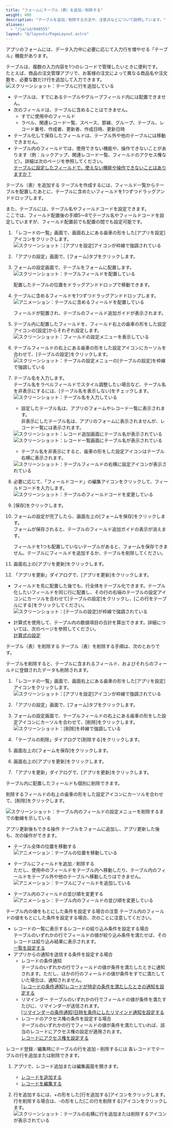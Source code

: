 ```yaml
---
title: "フォームにテーブル（表）を追加／削除する"
weight: 400
description: "テーブルを追加／削除する方法や、注意点などについて説明しています。"
aliases:
  - "/ja/id/040555"
layout: "@/layouts/PageLayout.astro"
---
```




アプリのフォームには、データ入力中に必要に応じて入力行を増やせる「テーブル」機能があります。

テーブルは、複数の入力内容を1つのレコードで管理したいときに便利です。  
たとえば、商品の注文管理アプリで、お客様の注文によって異なる商品名や注文数を、必要な数だけ行を追加して入力できます。  
<Img src="/k/kintone/img-ja/table_img01.png" alt="スクリーンショット：テーブルに行を追加している" />

<Warning>

* テーブルは、すでにあるテーブルやグループフィールド内には配置できません。
* 次のフィールドは、テーブルに含めることはできません。
  * すでに使用中のフィールド
  * ラベル、関連レコード一覧、スペース、罫線、グループ、テーブル、レコード番号、作成者、更新者、作成日時、更新日時
* テーブル化して保存したフィールドは、テーブル外や他のテーブルには移動できません。
* テーブル内のフィールドでは、使用できない機能や、操作できないことがあります（例：ルックアップ、関連レコード一覧、フィールドのアクセス権など）。詳細は次のページを参照してください。  
  [テーブルに設定したフィールドで、使えない機能や操作できないことはありますか？](/k/ja/id/040227.html)


</Warning>

<Heading id="form_table_10">テーブル（表）を追加する</Heading>
テーブルを作成するには、フィールド一覧からテーブルを配置したあとに、テーブルに含めたいフィールドを1つずつドラッグアンドドロップします。

また、テーブルには、テーブル名やフィールドコードを設定できます。  
ここでは、フィールド配置後の手順5～8でテーブル名やフィールドコードを設定していますが、フィールド配置前でも配置の間でも設定可能です。

1. 「レコードの一覧」画面で、画面右上にある歯車の形をした[アプリを設定]アイコンをクリックします。  
   <Img src="/k/kintone/img/settings_new_icon.png" alt="スクリーンショット：[アプリを設定]アイコンが枠線で強調されている" />

1. 「アプリの設定」画面で、[フォーム]タブをクリックします。

1. フォームの設定画面で、テーブルをフォームに配置します。  
   <Img src="/k/kintone/img-ja/table_img02.png" alt="スクリーンショット：テーブルフィールドを配置している" />

   <Note>


   配置したテーブルの位置をドラッグアンドドロップで移動できます。

   
   </Note>

1. テーブルに含めるフィールドを1つずつドラッグアンドドロップします。  
   <Img src="/k/kintone/img-ja/table_img03.gif" alt="アニメーション：テーブルに含めるフィールドを配置している" />

   フィールドが配置され、テーブルのフィールド追加ガイドが表示されます。

1. テーブル内に配置したフィールドを、フィールド右上の歯車の形をした設定アイコンの[設定]からそれぞれ設定します。  
   <Img src="/k/kintone/img-ja/table_img12.png" alt="スクリーンショット：フィールドの設定メニューを表示している" />

1. テーブルフィールドの右上にある歯車の形をした設定アイコンにカーソルを合わせて、[テーブルの設定]をクリックします。  
   <Img src="/k/kintone/img-ja/table_img04.png" alt="スクリーンショット：テーブルの設定メニューの[テーブルの設定]を枠線で強調している" />

1. テーブル名を入力します。  
   テーブル名をラベルフィールドでスタイル調整したい場合など、テーブル名を非表示にするには、[テーブル名を表示しない]をチェックします。  
   <Img src="/k/kintone/img-ja/table_img05.png" alt="スクリーンショット：テーブル名を入力している" />

   <Note>


   * 設定したテーブル名は、アプリのフォームやレコード一覧に表示されます。  
     非表示にしたテーブル名は、アプリのフォームに表示されませんが、レコード一覧には表示されます。  
    <Img src="/k/kintone/img-ja/table_img0601.png" alt="スクリーンショット：レコード追加画面にテーブル名が表示されている" />
    <Img src="/k/kintone/img-ja/table_img0602.png" alt="スクリーンショット：レコード一覧画面にテーブル名が表示されている" />


   * テーブル名を非表示にすると、歯車の形をした設定アイコンはテーブル右横に表示されます。
    <Img src="/k/kintone/img-ja/table_img0603.png" alt="スクリーンショット：テーブルフィールドの右横に設定アイコンが表示されている" />

   
   </Note>

1. 必要に応じて、「フィールドコード」の編集アイコンをクリックして、フィールドコードを入力します。  
   <Img src="/k/kintone/img-ja/table_img07.png" alt="スクリーンショット：テーブルのフィールドコードを変更している" />

1. [保存]をクリックします。

1. フォームの設定が完了したら、画面左上の[フォームを保存]をクリックします。  
   フォームが保存されると、テーブルのフィールド追加ガイドの表示が消えます。

   <Note>


   フィールドを1つも配置していないテーブルがあると、フォームを保存できません。テーブルにフィールドを追加するか、テーブルを削除してください。

   
   </Note>

1. 画面右上の[アプリを更新]をクリックします。

1. 「アプリを更新」ダイアログで、[アプリを更新]をクリックします。

<Note>


* フィールドを先に配置した後でも、行全体をテーブル化できます。テーブル化したいフィールドを同じ行に配置し、その行の右端のテーブルの設定アイコンにカーソルを合わせて[テーブルの設定]をクリックし、[この行をテーブルにする]をクリックしてください。
  <Img src="/k/kintone/img-ja/table_img11.png" alt="スクリーンショット：[テーブルの設定]が枠線で強調されている" />


* 計算式を使用して、テーブル内の数値項目の合計を算出できます。詳細については、次のページを参照してください。  
  [計算式の設定](/k/ja/id/040495.html)


</Note>

<Heading id="form_table_20">テーブル（表）を削除する</Heading>
テーブル（表）を削除する手順は、次のとおりです。

<Warning>

テーブルを削除すると、テーブルに含まれるフィールド、およびそれらのフィールドに登録されたデータも削除されます。


</Warning>

1. 「レコードの一覧」画面で、画面右上にある歯車の形をした[アプリを設定]アイコンをクリックします。  
   <Img src="/k/kintone/img/settings_new_icon.png" alt="スクリーンショット：[アプリを設定]アイコンが枠線で強調されている" />

1. 「アプリの設定」画面で、[フォーム]タブをクリックします。

1. フォームの設定画面で、テーブルフィールドの右上にある歯車の形をした設定アイコンにカーソルを合わせて、[削除]をクリックします。  
   <Img src="/k/kintone/img-ja/table_img13.png" alt="スクリーンショット：[削除]を枠線で強調している" />

1. 「テーブルの削除」ダイアログで[削除する]をクリックします。

1. 画面左上の[フォームを保存]をクリックします。

1. 画面右上の[アプリを更新]をクリックします。

1. 「アプリを更新」ダイアログで、[アプリを更新]をクリックします。

<Note>


テーブル内に配置したフィールドも個別に削除できます。  

削除するフィールドの右上の歯車の形をした設定アイコンにカーソルを合わせて、[削除]をクリックします。  

<Img src="/k/kintone/img-ja/table_img14.png" alt="スクリーンショット：テーブル内のフィールドの設定メニューを削除するまでの動線を示している" />


</Note>

<Heading id="form_table_30">アプリ更新後もできる操作</Heading>
テーブルをフォームに追加し、アプリ更新した後も、次の操作ができます。

* テーブル全体の位置を移動する  
  <Img src="/k/kintone/img-ja/table_img08.gif" alt="アニメーション：テーブルの位置を移動している" />
* テーブルにフィールドを追加／削除する  
  ただし、使用中のフィールドをテーブル内へ移動したり、テーブル内のフィールドをテーブル外や他のテーブルへ移動したりはできません。  
  <Img src="/k/kintone/img-ja/table_img09.gif" alt="アニメーション：テーブルにフィールドを追加している" />

* テーブル内のフィールドの並び順を変更する  
  <Img src="/k/kintone/img-ja/table_img10.gif" alt="アニメーション：テーブル内のフィールドの並び順を変更している" />

<Heading id="form_table_40">テーブル内の値をもとにした条件を設定する場合の注意</Heading>
テーブル内のフィールドの値をもとにした条件を設定する場合、次のことに注意してください。

* レコードの一覧に表示するレコードの絞り込み条件を設定する場合  
  テーブルのいずれかの行でフィールドの値が絞り込み条件を満たせば、そのレコードは絞り込み結果に表示されます。  
  [一覧を設定する](/k/ja/id/040612.html)
* アプリからの通知を送信する条件を設定する場合
  * レコードの条件通知  
    テーブルのいずれかの行でフィールドの値が条件を満たしたときに通知されます。ただし、ほかの行のフィールドの値が条件をすでに満たしていた場合は、通知されません。  
  [[レコードの条件通知]レコードが特定の条件を満たしたときの通知を設定する](/k/ja/id/040563.html)
  * リマインダー
    テーブルのいずれかの行でフィールドの値が条件を満たすたびに、リマインダーが送信されます。  
    [[リマインダーの条件通知]日時を条件にしたリマインド通知を設定する](/k/ja/id/040564.html)
  * レコードのアクセス権の条件を設定する場合  
    テーブルのいずれかの行でフィールドの値が条件を満たしていれば、該当のレコードにアクセス権の設定が適用されます。  
    [レコードにアクセス権を設定する](/k/ja/id/040595.html)

<Heading id="form_table_50">レコード登録／編集時にテーブルの行を追加・削除するには</Heading>
各レコードでテーブルの行を追加または削除できます。

1. アプリで、レコード追加または編集画面を開きます。

   * [レコードを追加する](/k/ja/id/040715.html)
   * [レコードを編集する](/k/ja/id/040719.html)

1. 行を追加するには、+の形をした[行を追加する]アイコンをクリックします。  
   行を削除する場合は、-の形をした[この行を削除する]アイコンをクリックします。  
   <Img src="/k/kintone/img-ja/table15.png" alt="スクリーンショット：テーブルの右横に行を追加または削除するアイコンが表示されている" />
